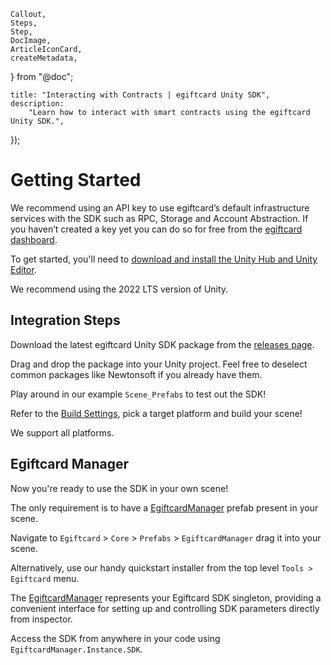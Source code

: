 	Callout,
	Steps,
	Step,
	DocImage,
	ArticleIconCard,
	createMetadata,
} from "@doc";

	title: "Interacting with Contracts | egiftcard Unity SDK",
	description:
		"Learn how to interact with smart contracts using the egiftcard Unity SDK.",
});

# Getting Started

<Callout variant='info' title="Recommendation">

We recommend using an API key to use egiftcard’s default infrastructure services with the SDK such as RPC, Storage and Account Abstraction. If you haven’t created a key yet you can do so for free from the [egiftcard dashboard](https://egiftcard.cc/create-api-key).

</Callout>

To get started, you'll need to [download and install the Unity Hub and Unity Editor](https://unity.com/download).

We recommend using the 2022 LTS version of Unity.

## Integration Steps

<Steps>

<Step title="Unity Package Download" >

Download the latest egiftcard Unity SDK package from the [releases page](https://github.com/egiftcard/unity-sdk/releases).

</Step>

<Step title="Unity Package Import" >

Drag and drop the package into your Unity project. Feel free to deselect common packages like Newtonsoft if you already have them.

</Step>

<Step title="Test it!" >

Play around in our example `Scene_Prefabs` to test out the SDK!

<DocImage src={prefabScene} />

</Step>

<Step title="Build it!" >

Refer to the [Build Settings](https://github.com/egiftcard/unity-sdk#build), pick a target platform and build your scene!

We support all platforms.

</Step>

</Steps>

## Egiftcard Manager

Now you're ready to use the SDK in your own scene!

The only requirement is to have a [EgiftcardManager](/unity/egiftcardmanager) prefab present in your scene.

Navigate to `Egiftcard` > `Core` > `Prefabs` > `EgiftcardManager` drag it into your scene.

Alternatively, use our handy quickstart installer from the top level `Tools > Egiftcard` menu.

<DocImage src={sdkInstaller} className="w-96" />

<Callout variant='info' title="How It Works">

The [EgiftcardManager](/unity/egiftcardmanager) represents your Egiftcard SDK singleton, providing a convenient interface for setting up and controlling SDK parameters directly from inspector.

Access the SDK from anywhere in your code using `EgiftcardManager.Instance.SDK`.

</Callout>

<ArticleIconCard
	href="/unity/egiftcardmanager"
	icon={GraduationCap}
	title="Learn more about the EgiftcardManager"
/>
